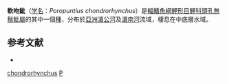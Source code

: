 {{Speciesbox
| name = 軟吻魮
| status = NE
| status_system = IUCN3.1
| genus = Poropuntius
| species = chondrorhynchus
| authority = [[Fowler|Fowler]], 1934
| synonyms = *''Acrossocheilus chondrorhynchus''<br /><small>Fowler, 1934</small>
*''Barbus chondrorhynchus''<br /><small>Fowler, 1934</small>
}}
'''軟吻魮'''（[[学名|学名]]：''Poropuntius chondrorhynchus''）是[[輻鰭魚綱|輻鰭魚綱]][[鯉形目|鯉形目]][[鯉科|鯉科]][[頭孔無鬚魮屬|頭孔無鬚魮屬]]的其中一個[[種|種]]，分布於[[亞洲|亞洲]][[湄公河|湄公河]]及[[湄南河|湄南河]]流域，棲息在中底層水域。

==参考文献==
*{{FishBase_species|genus=Poropuntius|species=chondrorhynchus|year=2011|month=12}}
{{Taxonbar|from=Q1104861}}

[[Category:頭孔無鬚魮屬|chondrorhynchus]]
[[Category:1934年描述的魚類|P]]
